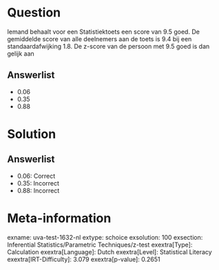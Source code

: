 Question
========

Iemand behaalt voor een Statistiektoets een score van 9.5 goed. De
gemiddelde score van alle deelnemers aan de toets is 9.4 bij een
standaardafwijking 1.8. De z-score van de persoon met 9.5 goed is dan
gelijk aan

Answerlist
----------

* 0.06
* 0.35
* 0.88

Solution
========

Answerlist
----------

* 0.06: Correct
* 0.35: Incorrect
* 0.88: Incorrect

Meta-information
================
exname: uva-test-1632-nl
extype: schoice
exsolution: 100
exsection: Inferential Statistics/Parametric Techniques/z-test
exextra[Type]: Calculation
exextra[Language]: Dutch
exextra[Level]: Statistical Literacy
exextra[IRT-Difficulty]: 3.079
exextra[p-value]: 0.2651
